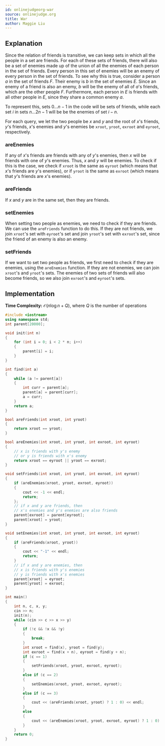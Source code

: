 ```yaml
---
id: onlinejudgeorg-war
source: onlinejudge.org
title: War
author: Maggie Liu
---
```


## Explanation

Since the relation of friends is transitive, we can keep sets in which all the
people in a set are friends. For each of these sets of friends, there will also
be a set of enemies made up of the union of all the enemies of each person in
the set of friends. Every person in this set of enemies will be an enemy of
every person in the set of friends. To see why this is true, consider a person
$a$ in the set of friends $F$. Their enemy is $b$ in the set of enemies $E$.
Since an enemy of a friend is also an enemy, $b$ will be the enemy of all of
$a$'s friends, which are the other people $F$. Furthermore, each person in $E$
is friends with all other people in $E$, since they share a common enemy $a$.

To represent this, sets $0 \dots n - 1$ in the code will be sets of friends,
while each set $i$ in sets $n \dots 2n - 1$ will be be the enemies of set
$i - n$.

For each query, we let the two people be $x$ and $y$ and the root of $x$'s
friends, $y$'s friends, $x$'s enemies and $y$'s enemies be $\texttt{xroot}$,
$\texttt{yroot}$, $\texttt{exroot}$ and $\texttt{eyroot}$, respectively.

### areEnemies

If any of $x$'s friends are friends with any of $y$'s enemies, then $x$ will be
friends with one of $y$'s enemies. Thus, $x$ and $y$ will be enemies. To check
if this is the case, we check if $\texttt{xroot}$ is the same as
$\texttt{eyroot}$ (which means that $x$'s friends are $y$'s enemies), or if
$\texttt{yroot}$ is the same as $\texttt{exroot}$ (which means that $y$'s
friends are $x$'s enemies).

### areFriends

If $x$ and $y$ are in the same set, then they are friends.

### setEnemies

When setting two people as enemies, we need to check if they are friends. We can
use the $\texttt{areFriends}$ function to do this. If they are not friends, we
join $\texttt{xroot}$'s set with $\texttt{eyroot}$'s set and join
$\texttt{yroot}$'s set with $\texttt{exroot}$'s set, since the friend of an
enemy is also an enemy.

### setFriends

If we want to set two people as friends, we first need to check if they are
enemies, using the $\texttt{areEnemies}$ function. If they are not enemies, we
can join $\texttt{xroot}$'s and $\texttt{yroot}$'s sets. The enemies of two sets
of friends will also become friends, so we also join $\texttt{exroot}$'s and
$\texttt{eyroot}$'s sets.

## Implementation

**Time Complexity:** $\mathcal{O}(n\log n + Q)$, where $Q$ is the number of
operations

<LanguageSection>

<CPPSection>

```cpp
#include <iostream>
using namespace std;
int parent[20000];

void init(int n)
{
	for (int i = 0; i < 2 * n; i++)
	{
		parent[i] = i;
	}
}

int find(int a)
{
	while (a != parent[a])
	{
		int curr = parent[a];
		parent[a] = parent[curr];
		a = curr;
	}
	return a;
}

bool areFriends(int xroot, int yroot)
{
	return xroot == yroot;
}

bool areEnemies(int xroot, int yroot, int exroot, int eyroot)
{
	// x is friends with y's enemy
	// or y is friends with x's enemy
	return xroot == eyroot || yroot == exroot;
}

void setFriends(int xroot, int yroot, int exroot, int eyroot)
{
	if (areEnemies(xroot, yroot, exroot, eyroot))
	{
		cout << -1 << endl;
		return;
	};
	// if x and y are friends, then
	// x's enemies and y's enemies are also friends
	parent[exroot] = parent[eyroot];
	parent[xroot] = yroot;
}

void setEnemies(int xroot, int yroot, int exroot, int eyroot)
{
	if (areFriends(xroot, yroot))
	{
		cout << "-1" << endl;
		return;
	}
	// if x and y are enemies, then
	// x is friends with y's enemies
	// y is friends with x's enemies
	parent[xroot] = eyroot;
	parent[yroot] = exroot;
}

int main()
{
	int n, c, x, y;
	cin >> n;
	init(n);
	while (cin >> c >> x >> y)
	{
		if (!c && !x && !y)
		{
			break;
		}
		int xroot = find(x), yroot = find(y);
		int exroot = find(x + n), eyroot = find(y + n);
		if (c == 1)
		{
			setFriends(xroot, yroot, exroot, eyroot);
		}
		else if (c == 2)
		{
			setEnemies(xroot, yroot, exroot, eyroot);
		}
		else if (c == 3)
		{
			cout << (areFriends(xroot, yroot) ? 1 : 0) << endl;
		}
		else
		{
			cout << (areEnemies(xroot, yroot, exroot, eyroot) ? 1 : 0) << endl;
		}
	}
	return 0;
}
```

</CPPSection>

</LanguageSection>
